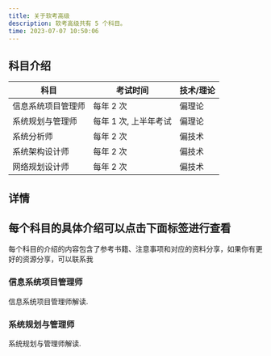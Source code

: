 ```yaml
---
title: 关于软考高级
description: 软考高级共有 5 个科目。
time: 2023-07-07 10:50:06
---
```


## 科目介绍

| 科目               | 考试时间              | 技术/理论 |
| ------------------ | --------------------- | --------- |
| 信息系统项目管理师 | 每年 2 次             | 偏理论    |
| 系统规划与管理师   | 每年 1 次, 上半年考试 | 偏理论    |
| 系统分析师         | 每年 2 次             | 偏技术    |
| 系统架构设计师     | 每年 2 次             | 偏技术    |
| 网络规划设计师     | 每年 2 次             | 偏技术    |

## 详情

## 每个科目的具体介绍可以点击下面标签进行查看

每个科目的介绍的内容包含了参考书籍、注意事项和对应的资料分享，如果你有更好的资源分享，可以联系我

<div className="grid sm:grid-cols-2 gap-4 mt-6">

<Card href="/docs/high-level/xxxtxmgls">

### 信息系统项目管理师

信息系统项目管理师解读.

</Card>

<Card href="/docs/high-level/xtghygls">

### 系统规划与管理师

系统规划与管理师解读.

</Card>
</div>
